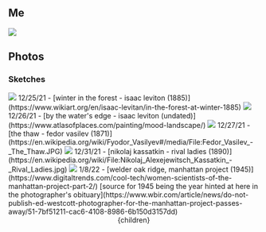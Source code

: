 

## Me

![](me.png)


## Photos

### Sketches


<img src="photos/sketch1.webp" style={{maxWidth:800}}/>
12/25/21 - [winter in the forest - isaac leviton (1885)](https://www.wikiart.org/en/isaac-levitan/in-the-forest-at-winter-1885)

<img src="photos/sketch2.webp" style={{maxWidth:800}}/>
12/26/21 - [by the water's edge - isaac leviton (undated)](https://www.atlasofplaces.com/painting/mood-landscape/)

<img src="photos/sketch3.webp" style={{maxWidth:800}}/>
12/27/21 - [the thaw - fedor vasilev (1871)](https://en.wikipedia.org/wiki/Fyodor_Vasilyev#/media/File:Fedor_Vasilev_-_The_Thaw.JPG)

<img src="photos/sketch4.webp" style={{maxWidth:800}}/>
12/31/21 - [nikolaj kassatkin - rival ladies (1890)](https://en.wikipedia.org/wiki/File:Nikolaj_Alexejewitsch_Kassatkin_-_Rival_Ladies.jpg)

<img src="photos/sketch5.webp" style={{maxWidth:800}}/>
1/8/22 - [welder oak ridge, manhattan project (1945)](https://www.digitaltrends.com/cool-tech/women-scientists-of-the-manhattan-project-part-2/) [source for 1945 being the year hinted at here in the photographer's obituary](https://www.wbir.com/article/news/do-not-publish-ed-westcott-photographer-for-the-manhattan-project-passes-away/51-7bf51211-cac6-4108-8986-6b150d3157dd)








  <Head>
    <title>Misc scribblings - Photos</title>
  </Head>
  <Layout>
    <Container>
      <Header/>
      {children}
    </Container>
  </Layout>
</>
